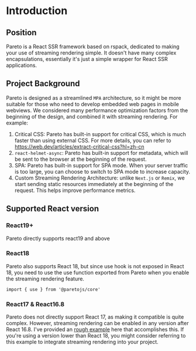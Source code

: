 # Introduction

## Position

Pareto is a React SSR framework based on rspack, dedicated to making your use of streaming rendering simple. It doesn't have many complex encapsulations,
essentially it's just a simple wrapper for React SSR applications.

## Project Background

Pareto is designed as a streamlined `MPA` architecture,
so it might be more suitable for those who need to develop embedded web pages in mobile webviews.
We considered many performance optimization factors from the beginning of the design, and combined it with
streaming rendering. For example:

1. Critical CSS: Pareto has built-in support for critical CSS, which is much faster than using external CSS.
   For more details, you can refer to https://web.dev/articles/extract-critical-css?hl=zh-cn
2. `react-helmet-async`: Pareto has built-in support for metadata, which will be sent to the browser at the beginning
   of the request.
3. SPA: Pareto has built-in support for SPA mode. When your server traffic is too large, you can
   choose to switch to SPA mode to increase capacity.
4. Custom Streaming Rendering Architecture: unlike `Next.js` or `Remix`, we start sending static resources
   immediately at the beginning of the request. This helps improve performance metrics.

## Supported React version

### React19+

Pareto directly supports react19 and above

### React18

Pareto also supports React 18, but since use hook is not exposed in React 18,
you need to use the use function exported from Pareto when you enable the streaming rendering feature.

```tsx
import { use } from '@paretojs/core'
```

### React17 & React16.8

Pareto does not directly support React 17, as making it compatible is quite complex.
However, streaming rendering can be enabled in any version after React 16.8.
I've provided an [rough example](https://github.com/childrentime/pareto/tree/main/examples/react17) here that accomplishes this.
If you're using a version lower than React 18,
you might consider referring to this example to integrate streaming rendering into your project.
